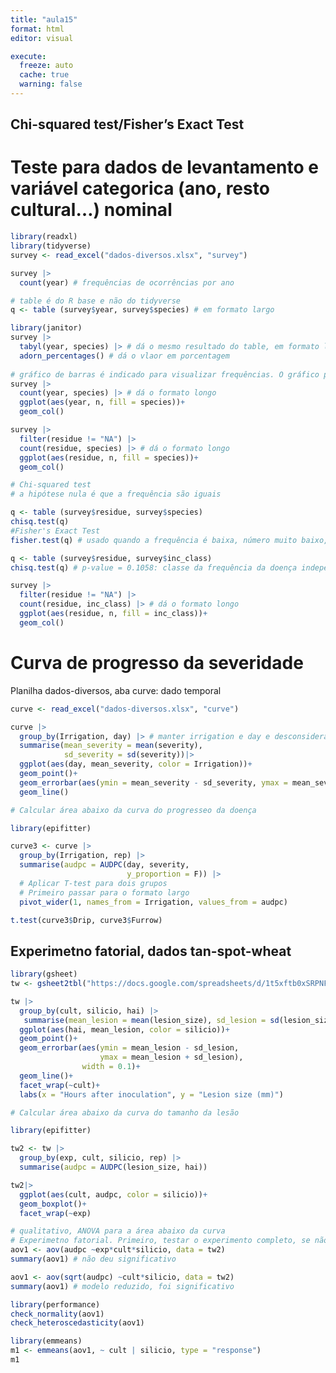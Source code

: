 ```yaml
---
title: "aula15"
format: html
editor: visual

execute: 
  freeze: auto
  cache: true
  warning: false
---
```


## Chi-squared test/Fisher's Exact Test

# Teste para dados de levantamento e variável categorica (ano, resto cultural...) nominal

```r
library(readxl)
library(tidyverse)
survey <- read_excel("dados-diversos.xlsx", "survey")

survey |> 
  count(year) # frequências de ocorrências por ano

# table é do R base e não do tidyverse
q <- table (survey$year, survey$species) # em formato largo

library(janitor)
survey |> 
  tabyl(year, species) |> # dá o mesmo resultado do table, em formato largo
  adorn_percentages() # dá o vlaor em porcentagem
  
# gráfico de barras é indicado para visualizar frequências. O gráfico precisa ser no formato longo
survey |> 
  count(year, species) |> # dá o formato longo 
  ggplot(aes(year, n, fill = species))+
  geom_col()

survey |> 
  filter(residue != "NA") |> 
  count(residue, species) |> # dá o formato longo 
  ggplot(aes(residue, n, fill = species))+
  geom_col()

# Chi-squared test
# a hipótese nula é que a frequência são iguais

q <- table (survey$residue, survey$species)
chisq.test(q)
#Fisher's Exact Test
fisher.test(q) # usado quando a frequência é baixa, número muito baixo, menor que 6

q <- table (survey$residue, survey$inc_class)
chisq.test(q) # p-value = 0.1058: classe da frequência da doença independe do resto cultural

survey |> 
  filter(residue != "NA") |> 
  count(residue, inc_class) |> # dá o formato longo 
  ggplot(aes(residue, n, fill = inc_class))+
  geom_col()

```

# Curva de progresso da severidade

Planilha dados-diversos, aba curve: dado temporal

```r
curve <- read_excel("dados-diversos.xlsx", "curve")

curve |> 
  group_by(Irrigation, day) |> # manter irrigation e day e desconsiderar rep
  summarise(mean_severity = mean(severity), 
            sd_severity = sd(severity))|> 
  ggplot(aes(day, mean_severity, color = Irrigation))+
  geom_point()+
  geom_errorbar(aes(ymin = mean_severity - sd_severity, ymax = mean_severity + sd_severity), width = 0.1)+
  geom_line()

# Calcular área abaixo da curva do progresseo da doença

library(epifitter)

curve3 <- curve |> 
  group_by(Irrigation, rep) |> 
  summarise(audpc = AUDPC(day, severity, 
                          y_proportion = F)) |> 
  # Aplicar T-test para dois grupos
  # Primeiro passar para o formato largo
  pivot_wider(1, names_from = Irrigation, values_from = audpc)

t.test(curve3$Drip, curve3$Furrow)
```

## Experimetno fatorial, dados tan-spot-wheat

```r
library(gsheet)
tw <- gsheet2tbl("https://docs.google.com/spreadsheets/d/1t5xftb0xSRPNFhM7h_MiPNtwt2UFUcm9/edit?rtpof=true")

tw |> 
  group_by(cult, silicio, hai) |> 
   summarise(mean_lesion = mean(lesion_size), sd_lesion = sd(lesion_size)) |> 
  ggplot(aes(hai, mean_lesion, color = silicio))+
  geom_point()+
  geom_errorbar(aes(ymin = mean_lesion - sd_lesion, 
                    ymax = mean_lesion + sd_lesion), 
                width = 0.1)+
  geom_line()+
  facet_wrap(~cult)+
  labs(x = "Hours after inoculation", y = "Lesion size (mm)")

# Calcular área abaixo da curva do tamanho da lesão

library(epifitter)

tw2 <- tw |> 
  group_by(exp, cult, silicio, rep) |> 
  summarise(audpc = AUDPC(lesion_size, hai))

tw2|> 
  ggplot(aes(cult, audpc, color = silicio))+
  geom_boxplot()+
  facet_wrap(~exp)

```

```r
# qualitativo, ANOVA para a área abaixo da curva
# Experimetno fatorial. Primeiro, testar o experimento completo, se não for significativo, reduzir o modelo. 
aov1 <- aov(audpc ~exp*cult*silicio, data = tw2)
summary(aov1) # não deu significativo

aov1 <- aov(sqrt(audpc) ~cult*silicio, data = tw2)
summary(aov1) # modelo reduzido, foi significativo

library(performance)
check_normality(aov1)
check_heteroscedasticity(aov1)

library(emmeans)
m1 <- emmeans(aov1, ~ cult | silicio, type = "response")
m1

```
